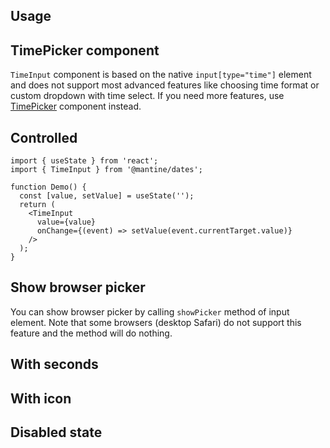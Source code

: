 

## Usage

<InputFeatures component="TimeInput" element="input" />

<Demo data={TimeInputDemos.configurator} />

## TimePicker component

`TimeInput` component is based on the native `input[type="time"]` element and does not support
most advanced features like choosing time format or custom dropdown with time select. If you need
more features, use [TimePicker](/dates/time-picker) component instead.

## Controlled

```tsx
import { useState } from 'react';
import { TimeInput } from '@mantine/dates';

function Demo() {
  const [value, setValue] = useState('');
  return (
    <TimeInput
      value={value}
      onChange={(event) => setValue(event.currentTarget.value)}
    />
  );
}
```

## Show browser picker

You can show browser picker by calling `showPicker` method of input element.
Note that some browsers (desktop Safari) do not support this feature and the
method will do nothing.

<Demo data={TimeInputDemos.picker} />

## With seconds

<Demo data={TimeInputDemos.withSeconds} />

## With icon

<Demo data={TimeInputDemos.icon} />

## Disabled state

<Demo data={TimeInputDemos.disabled} />

<GetElementRef
  component="TimeInput"
  refType="input"
  package="@mantine/dates"
/>

<InputAccessibility
  component="TimeInput"
  packageName="@mantine/dates"
/>
